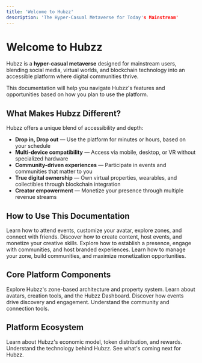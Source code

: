 ```yaml
---
title: 'Welcome to Hubzz'
description: 'The Hyper-Casual Metaverse for Today's Mainstream'
---
```



# Welcome to Hubzz

Hubzz is a **hyper-casual metaverse** designed for mainstream users, blending social media, virtual worlds, and blockchain technology into an accessible platform where digital communities thrive.

<Callout type="info">
  This documentation will help you navigate Hubzz's features and opportunities based on how you plan to use the platform.
</Callout>

## What Makes Hubzz Different?

Hubzz offers a unique blend of accessibility and depth:

- **Drop in, Drop out** — Use the platform for minutes or hours, based on your schedule
- **Multi-device compatibility** — Access via mobile, desktop, or VR without specialized hardware
- **Community-driven experiences** — Participate in events and communities that matter to you
- **True digital ownership** — Own virtual properties, wearables, and collectibles through blockchain integration
- **Creator empowerment** — Monetize your presence through multiple revenue streams

## How to Use This Documentation

<Cards>
  <Card
    title="I'm a Casual User"
    icon="user"
    href="/user-guides/casual-users"
  >
    Learn how to attend events, customize your avatar, explore zones, and connect with friends.
  </Card>
  <Card
    title="I'm a Creator"
    icon="paintbrush"
    href="/user-guides/creators"
  >
    Discover how to create content, host events, and monetize your creative skills.
  </Card>
  <Card
    title="I'm a Brand"
    icon="building"
    href="/user-guides/brands"
  >
    Explore how to establish a presence, engage with communities, and host branded experiences.
  </Card>
  <Card
    title="I'm a Zone Owner"
    icon="map"
    href="/user-guides/zone-owners"
  >
    Learn how to manage your zone, build communities, and maximize monetization opportunities.
  </Card>
</Cards>

## Core Platform Components

<Cards>
  <Card
    title="Our Virtual World"
    icon="globe"
    href="/virtual-world/index"
  >
    Explore Hubzz's zone-based architecture and property system.
  </Card>
  <Card
    title="The Experience"
    icon="vr-cardboard"
    href="/experience/index"
  >
    Learn about avatars, creation tools, and the Hubzz Dashboard.
  </Card>
  <Card
    title="Event System"
    icon="calendar"
    href="/event-system/index"
  >
    Discover how events drive discovery and engagement.
  </Card>
  <Card
    title="Social Layer"
    icon="comments"
    href="/social-layer/index"
  >
    Understand the community and connection tools.
  </Card>
</Cards>

## Platform Ecosystem

<Cards>
  <Card
    title="Tokenomics"
    icon="coins"
    href="/tokenomics/index"
  >
    Learn about Hubzz's economic model, token distribution, and rewards.
  </Card>
  <Card
    title="Technical Infrastructure"
    icon="server"
    href="/technical/infrastructure"
  >
    Understand the technology behind Hubzz.
  </Card>
  <Card
    title="Platform Roadmap"
    icon="road"
    href="/technical/roadmap"
  >
    See what's coming next for Hubzz.
  </Card>
</Cards>
